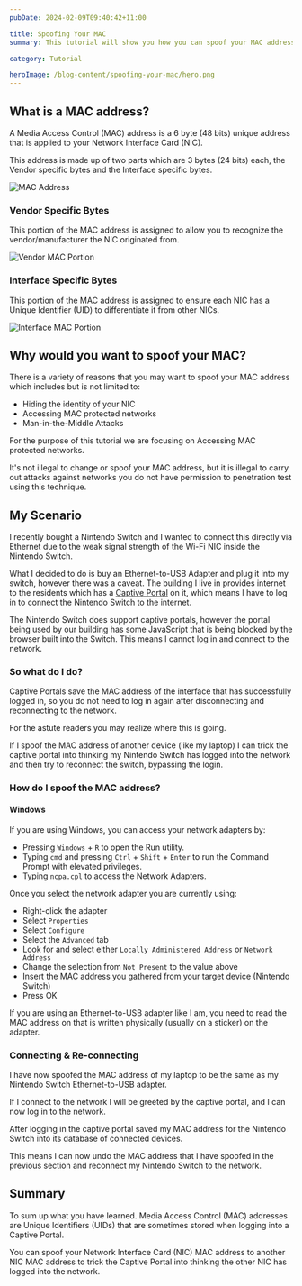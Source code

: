 ```yaml
---
pubDate: 2024-02-09T09:40:42+11:00

title: Spoofing Your MAC
summary: This tutorial will show you how you can spoof your MAC address.

category: Tutorial

heroImage: /blog-content/spoofing-your-mac/hero.png
---
```


## What is a MAC address?
A Media Access Control (MAC) address is a 6 byte (48 bits) unique address that is applied to your Network Interface Card (NIC).

This address is made up of two parts which are 3 bytes (24 bits) each, the Vendor specific bytes and the Interface specific bytes.

![MAC Address](/blog-content/spoofing-your-mac/mac-address.png)

### Vendor Specific Bytes
This portion of the MAC address is assigned to allow you to recognize the vendor/manufacturer the NIC originated from.

![Vendor MAC Portion](/blog-content/spoofing-your-mac/mac-address-vendor.png)

### Interface Specific Bytes
This portion of the MAC address is assigned to ensure each NIC has a Unique Identifier (UID) to differentiate it from other NICs.

![Interface MAC Portion](/blog-content/spoofing-your-mac/mac-address-interface.png)

## Why would you want to spoof your MAC?
There is a variety of reasons that you may want to spoof your MAC address which includes but is not limited to:
- Hiding the identity of your NIC
- Accessing MAC protected networks
- Man-in-the-Middle Attacks

For the purpose of this tutorial we are focusing on Accessing MAC protected networks.

<CardWarn>
It's not illegal to change or spoof your MAC address, but it is illegal to carry out attacks against networks you do not have permission to penetration test using this technique.
</CardWarn>

## My Scenario
I recently bought a Nintendo Switch and I wanted to connect this directly via Ethernet due to the weak signal strength of the Wi-Fi NIC inside the Nintendo Switch.

What I decided to do is buy an Ethernet-to-USB Adapter and plug it into my switch, however there was a caveat.
The building I live in provides internet to the residents which has a [Captive Portal](https://en.wikipedia.org/wiki/Captive_portal) on it, which means I have to log in to connect the Nintendo Switch to the internet.

The Nintendo Switch does support captive portals, however the portal being used by our building has some JavaScript that is being blocked by the browser built into the Switch. This means I cannot log in and connect to the network.

### So what do I do?
Captive Portals save the MAC address of the interface that has successfully logged in, so you do not need to log in again after disconnecting and reconnecting to the network.

For the astute readers you may realize where this is going.

If I spoof the MAC address of another device (like my laptop) I can trick the captive portal into thinking my Nintendo Switch has logged into the network and then try to reconnect the switch, bypassing the login.

### How do I spoof the MAC address?
#### Windows
If you are using Windows, you can access your network adapters by:
- Pressing `Windows` + `R` to open the Run utility.
- Typing `cmd` and pressing `Ctrl` + `Shift` + `Enter` to run the Command Prompt with elevated privileges.
- Typing `ncpa.cpl` to access the Network Adapters.

Once you select the network adapter you are currently using:
- Right-click the adapter
- Select `Properties`
- Select `Configure`
- Select the `Advanced` tab
- Look for and select either `Locally Administered Address` or `Network Address`
- Change the selection from `Not Present` to the value above
- Insert the MAC address you gathered from your target device (Nintendo Switch)
- Press OK

<CardInfo>
If you are using an Ethernet-to-USB adapter like I am, you need to read the MAC address on that is written physically (usually on a sticker) on the adapter.
</CardInfo>

### Connecting & Re-connecting
I have now spoofed the MAC address of my laptop to be the same as my Nintendo Switch Ethernet-to-USB adapter.

If I connect to the network I will be greeted by the captive portal, and I can now log in to the network.

After logging in the captive portal saved my MAC address for the Nintendo Switch into its database of connected devices.

This means I can now undo the MAC address that I have spoofed in the previous section and reconnect my Nintendo Switch to the network.

## Summary
To sum up what you have learned. Media Access Control (MAC) addresses are Unique Identifiers (UIDs) that are sometimes stored when logging into a Captive Portal. 

You can spoof your Network Interface Card (NIC) MAC address to another NIC MAC address to trick the Captive Portal into thinking the other NIC has logged into the network.